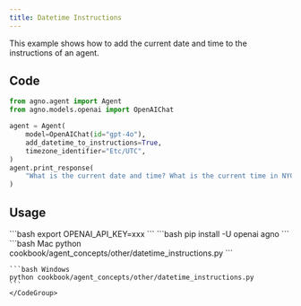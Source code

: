 ```yaml
---
title: Datetime Instructions
---
```


This example shows how to add the current date and time to the instructions of an agent.

## Code

```python cookbook/agent_concepts/other/datetime_instructions.py
from agno.agent import Agent
from agno.models.openai import OpenAIChat

agent = Agent(
    model=OpenAIChat(id="gpt-4o"),
    add_datetime_to_instructions=True,
    timezone_identifier="Etc/UTC",
)
agent.print_response(
    "What is the current date and time? What is the current time in NYC?"
)
```

## Usage

<Steps>
  <Snippet file="create-venv-step.mdx" />

  <Step title="Set your API key">
    ```bash
    export OPENAI_API_KEY=xxx
    ```
  </Step>

  <Step title="Install libraries">
    ```bash
    pip install -U openai agno
    ```
  </Step>

  <Step title="Run Agent">
    <CodeGroup>
    ```bash Mac
    python cookbook/agent_concepts/other/datetime_instructions.py
    ```

    ```bash Windows
    python cookbook/agent_concepts/other/datetime_instructions.py
    ```
    </CodeGroup>
  </Step>
</Steps> 